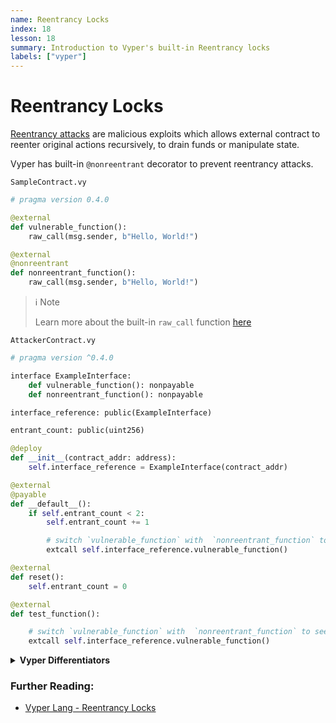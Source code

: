 ```yaml
---
name: Reentrancy Locks
index: 18
lesson: 18
summary: Introduction to Vyper's built-in Reentrancy locks
labels: ["vyper"]
---
```


# Reentrancy Locks

[Reentrancy attacks](https://owasp.org/www-project-smart-contract-top-10/2023/en/src/SC01-reentrancy-attacks.html#:~:text=A%20reentrancy%20attack%20exploits%20the,withdrawals%2C%20using%20the%20same%20state.) are malicious exploits which allows external contract to reenter original actions recursively, to drain funds or manipulate state.

Vyper has built-in `@nonreentrant` decorator to prevent reentrancy attacks.

`SampleContract.vy`

```python
# pragma version 0.4.0

@external
def vulnerable_function():
    raw_call(msg.sender, b"Hello, World!")

@external
@nonreentrant
def nonreentrant_function():
    raw_call(msg.sender, b"Hello, World!")
```

> ℹ️ Note
>
> Learn more about the built-in `raw_call` function [here](https://docs.vyperlang.org/en/latest/built-in-functions.html#raw_call)

`AttackerContract.vy`

```python
# pragma version ^0.4.0

interface ExampleInterface:
    def vulnerable_function(): nonpayable
    def nonreentrant_function(): nonpayable

interface_reference: public(ExampleInterface)

entrant_count: public(uint256)

@deploy
def __init__(contract_addr: address):
    self.interface_reference = ExampleInterface(contract_addr)

@external
@payable
def __default__():
    if self.entrant_count < 2:
        self.entrant_count += 1

        # switch `vulnerable_function` with  `nonreentrant_function` to see the difference
        extcall self.interface_reference.vulnerable_function()

@external
def reset():
    self.entrant_count = 0

@external
def test_function():

    # switch `vulnerable_function` with  `nonreentrant_function` to see the difference
    extcall self.interface_reference.vulnerable_function()
```

<details>
  <summary>
    <strong>Vyper Differentiators</strong>
  </summary>
  <ul>
    <li>
      Vyper has built-in Reentrancy lock (`@nonreentrant`) to prevent reentrancy
      attacks.
    </li>
  </ul>
</details>

### Further Reading:

- [Vyper Lang - Reentrancy Locks](https://docs.vyperlang.org/en/stable/control-structures.html#Reentrancy-locks)
